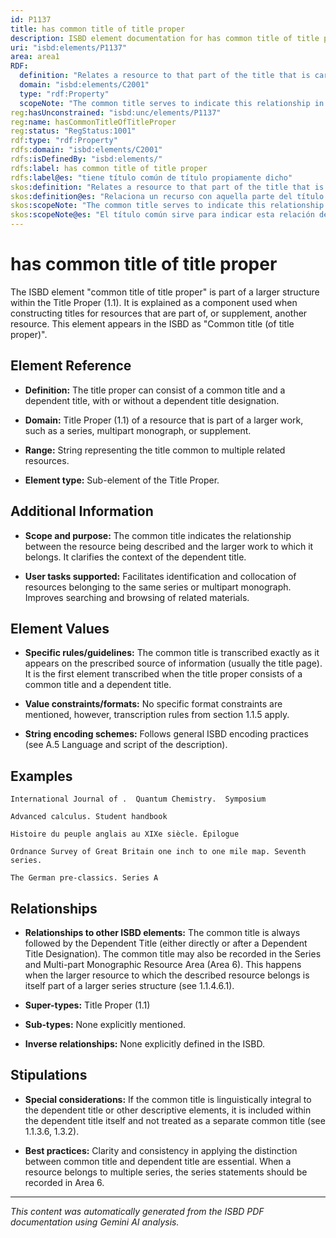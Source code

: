 ```yaml
---
id: P1137
title: has common title of title proper
description: ISBD element documentation for has common title of title proper
uri: "isbd:elements/P1137"
area: area1
RDF:
  definition: "Relates a resource to that part of the title that is carried by a group of related resources in addition to their different section titles."
  domain: "isbd:elements/C2001"
  type: "rdf:Property"
  scopeNote: "The common title serves to indicate this relationship in a group of resources and together with the section title identifies a given resource. The common title may also be common to a main resource and its supplement or supplements and to a main series and its subseries when the supplement or supplements or subseries have a dependent title or titles."
reg:hasUnconstrained: "isbd:unc/elements/P1137"
reg:name: hasCommonTitleOfTitleProper
reg:status: "RegStatus:1001"
rdf:type: "rdf:Property"
rdfs:domain: "isbd:elements/C2001"
rdfs:isDefinedBy: "isbd:elements/"
rdfs:label: has common title of title proper
rdfs:label@es: "tiene título común de título propiamente dicho"
skos:definition: "Relates a resource to that part of the title that is carried by a group of related resources in addition to their different section titles."
skos:definition@es: "Relaciona un recurso con aquella parte del título que es común a un grupo de recursos relacionados que tienen además sus diferentes títulos de sección."
skos:scopeNote: "The common title serves to indicate this relationship in a group of resources and together with the section title identifies a given resource. The common title may also be common to a main resource and its supplement or supplements and to a main series and its subseries when the supplement or supplements or subseries have a dependent title or titles."
skos:scopeNote@es: "El título común sirve para indicar esta relación de un grupo de recursos y, junto con el título de sección, identifica un recurso dado. El título común también puede ser común a un recurso principal y su suplemento o suplementos y a una serie principal y sus subseries cuando el suplemento o suplementos o las subseries tienen un título o títulos dependientes."
---
```

# has common title of title proper

The ISBD element "common title of title proper" is part of a larger structure within the Title Proper (1.1).  It is explained as a component used when constructing titles for resources that are part of, or supplement, another resource. This element appears in the ISBD as "Common title (of title proper)".

## Element Reference

- **Definition:** The title proper can consist of a common title and a dependent title, with or without a dependent title designation.

- **Domain:** Title Proper (1.1) of a resource that is part of a larger work, such as a series, multipart monograph, or supplement.
- **Range:** String representing the title common to multiple related resources.
- **Element type:** Sub-element of the Title Proper.


## Additional Information

- **Scope and purpose:**  The common title indicates the relationship between the resource being described and the larger work to which it belongs. It clarifies the context of the dependent title.

- **User tasks supported:**  Facilitates identification and collocation of resources belonging to the same series or multipart monograph. Improves searching and browsing of related materials.


## Element Values

- **Specific rules/guidelines:** The common title is transcribed exactly as it appears on the prescribed source of information (usually the title page). It is the first element transcribed when the title proper consists of a common title and a dependent title.

- **Value constraints/formats:** No specific format constraints are mentioned, however, transcription rules from section 1.1.5 apply.

- **String encoding schemes:** Follows general ISBD encoding practices (see A.5 Language and script of the description).



## Examples

```
International Journal of .  Quantum Chemistry.  Symposium
```

```
Advanced calculus. Student handbook
```

```
Histoire du peuple anglais au XIXe siècle. Épilogue
```

```
Ordnance Survey of Great Britain one inch to one mile map. Seventh series. 
```

```
The German pre-classics. Series A
```


## Relationships

- **Relationships to other ISBD elements:**  The common title is always followed by the Dependent Title (either directly or after a Dependent Title Designation). The common title may also be recorded in the Series and Multi-part Monographic Resource Area (Area 6).  This happens when the larger resource to which the described resource belongs is itself part of a larger series structure (see 1.1.4.6.1).

- **Super-types:** Title Proper (1.1)
- **Sub-types:**  None explicitly mentioned.
- **Inverse relationships:**  None explicitly defined in the ISBD.



## Stipulations

- **Special considerations:**  If the common title is linguistically integral to the dependent title or other descriptive elements, it is included within the dependent title itself and not treated as a separate common title (see 1.1.3.6, 1.3.2).

- **Best practices:**  Clarity and consistency in applying the distinction between common title and dependent title are essential.  When a resource belongs to multiple series, the series statements should be recorded in Area 6.


---

*This content was automatically generated from the ISBD PDF documentation using Gemini AI analysis.*
